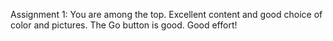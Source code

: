 Assignment 1:
You are among the top. Excellent content and good choice of color and pictures. The Go button is good. Good effort!
